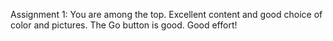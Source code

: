 Assignment 1:
You are among the top. Excellent content and good choice of color and pictures. The Go button is good. Good effort!
